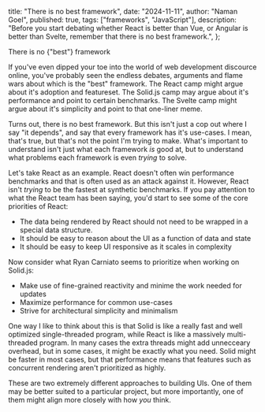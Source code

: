   title: "There is no best framework",
  date: "2024-11-11",
  author: "Naman Goel",
  published: true,
  tags: ["frameworks", "JavaScript"],
  description:
    "Before you start debating whether React is better than Vue, or Angular is better than Svelte, remember that there is no best framework.",
};


<Container>
  <Word scale={82}>There</Word>
  <Word scale={23.5}>is</Word>
  <Word scale={40}>no</Word>
  <Word scale={34} italic>
    {"best"}
  </Word>
  <Word scale={168}>framework</Word>
</Container>

If you've even dipped your toe into the world of web development discource online,
you've probably seen the endless debates, arguments and flame wars about which is
the "best" framework. The React camp might argue about it's adoption and featureset.
The Solid.js camp may argue about it's performance and point to certain benchmarks.
The Svelte camp might argue about it's simplicity and point to that one-liner meme.

Turns out, there is no best framework. But this isn't just a cop out where I say "it depends",
and say that every framework has it's use-cases. I mean, that's true, but that's not the point
I'm trying to make. What's important to understand isn't just what each framework _is_ good at,
but to understand what problems each framework is even _trying_ to solve.

Let's take React as an example. React doesn't often win performance benchmarks and
that is often used as an attack against it. However, React isn't _trying_ to be the fastest
at synthetic benchmarks. If you pay attention to what the React team has been saying,
you'd start to see some of the core priorities of React:

- The data being rendered by React should not need to be wrapped in a special data structure.
- It should be easy to reason about the UI as a function of data and state
- It should be easy to keep UI responsive as it scales in complexity

Now consider what Ryan Carniato seems to prioritize when working on Solid.js:

- Make use of fine-grained reactivity and minime the work needed for updates
- Maximize performance for common use-cases
- Strive for architectural simplicity and minimalism

One way I like to think about this is that Solid is like a really fast and well optimized
single-threaded program, while React is like a massively multi-threaded program. In many
cases the extra threads might add unnecceary overhead, but in some cases, it might be
exactly what you need. Solid might be faster in most cases, but that performance means
that features such as concurrent rendering aren't prioritized as highly.

These are two extremely different approaches to building UIs. One of them may be better
suited to a particular project, but more importantly, one of them might align more closely
with how _you_ think.
